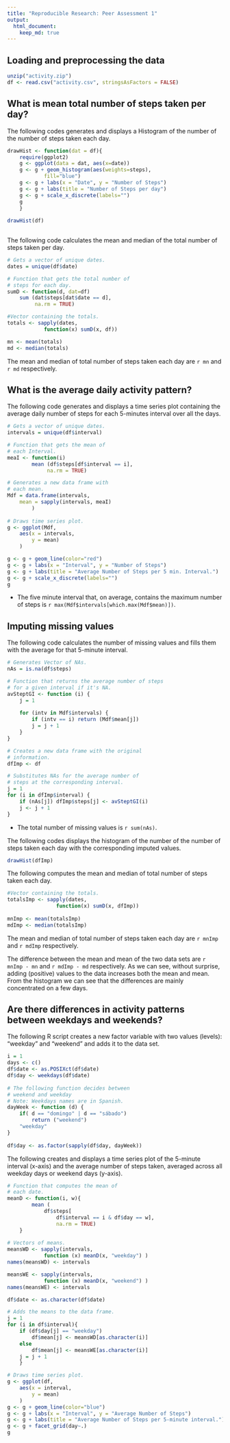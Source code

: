 ```yaml
---
title: "Reproducible Research: Peer Assessment 1"
output: 
  html_document:
    keep_md: true
---
```



## Loading and preprocessing the data

```r

unzip("activity.zip")
df <- read.csv("activity.csv", stringsAsFactors = FALSE)

```

## What is mean total number of steps taken per day?

The following codes generates and displays a Histogram 
of the number of the number of steps taken each day.

 
```r

drawHist <- function(dat = df){
	require(ggplot2)    
	g <- ggplot(data = dat, aes(x=date)) 
	g <- g + geom_histogram(aes(weights=steps),
			fill="blue")
	g <- g + labs(x = "Date", y = "Number of Steps")
	g <- g + labs(title = "Number of Steps per day")
	g <- g + scale_x_discrete(labels="")
	g
	}
	
drawHist(df)
	
```

The following code calculates the mean and median of
the total number of steps taken per day.

```r

# Gets a vector of unique dates.
dates = unique(df$date)

# Function that gets the total number of
# steps for each day.
sumD <- function(d, dat=df)
	sum (dat$steps[dat$date == d],
		 na.rm = TRUE)

#Vector containing the totals.
totals <- sapply(dates, 
			function(x) sumD(x, df))

mn <- mean(totals)
md <- median(totals)

```

The mean and median of total number of steps taken each day are
 `r mn` and `r md` respectively.  
 

## What is the average daily activity pattern?

The following code generates and displays a time series 
plot containing the average daily number of steps
for each 5-minutes interval over all the days.


```r

# Gets a vector of unique dates.
intervals = unique(df$interval)

# Function that gets the mean of
# each Interval.
meaI <- function(i) 
		mean (df$steps[df$interval == i],
			 na.rm = TRUE)

# Generates a new data frame with
# each mean.
Mdf = data.frame(intervals,
	mean = sapply(intervals, meaI)
		)
		
# Draws time series plot.
g <- ggplot(Mdf,
	aes(x = intervals,
		y = mean)
	)

g <- g + geom_line(color="red")
g <- g + labs(x = "Interval", y = "Number of Steps")
g <- g + labs(title = "Average Number of Steps per 5 min. Interval.")
g <- g + scale_x_discrete(labels="")
g
```

* The five minute interval that, on average, contains the maximum number
of steps is `r max(Mdf$intervals[which.max(Mdf$mean)])`.

## Imputing missing values

The following code calculates the number of missing values and fills them
with the average for that 5-minute interval.

```r

# Generates Vector of NAs.
nAs = is.na(df$steps)

# Function that returns the average number of steps
# for a given interval if it's NA.
avSteptGI <- function (i) {
	j = 1
	
	for (intv in Mdf$intervals) {
		if (intv == i) return (Mdf$mean[j])
		j = j + 1
	}
}

# Creates a new data frame with the original
# information.
dfImp <- df

# Substitutes NAs for the average number of 
# steps at the corresponding interval.
j = 1
for (i in dfImp$interval) {
	if (nAs[j]) dfImp$steps[j] <- avSteptGI(i)
	j <- j + 1
}
```
* The total number of missing values is `r sum(nAs)`.  

The following codes displays the histogram of the number of the number of steps taken each day
 with the corresponding imputed values.
 
```r
drawHist(dfImp)
```

The following computes the mean and median of
total number of steps taken each day.    
 
```r
#Vector containing the totals.
totalsImp <- sapply(dates, 
				function(x) sumD(x, dfImp))
				
mnImp <- mean(totalsImp)
mdImp <- median(totalsImp)

```

The mean and median of total number of steps taken each day are
 `r mnImp` and `r mdImp` respectively.  
 
The difference between the mean and mean of the two data sets are 
`r mnImp - mn` and `r mdImp - md` respectively. As we can see, without surprise,
 adding (positive) values to the data increases both the mean and mean.
 From the histogram we can see that the differences are mainly concentrated 
 on a few days.  

## Are there differences in activity patterns between weekdays and weekends?

The following R script creates a new factor variable with two values (levels): 
"weekday" and "weekend" and adds it to the data set.

```r

i = 1
days <- c()
df$date <- as.POSIXct(df$date) 
df$day <- weekdays(df$date)
	
# The following function decides between 
# weekend and weekday 
# Note: Weekdays names are in Spanish.
dayWeek <- function (d) {
	if( d == "domingo" | d == "sábado") 
		return ("weekend")
	"weekday"
}
	
df$day <- as.factor(sapply(df$day, dayWeek))

```

The following creates and displays a time series plot 
 of the 5-minute interval (x-axis) and the average number 
of steps taken, averaged across all weekday days or weekend days (y-axis).  

```r

# Function that computes the mean of
# each date.
meanD <- function(i, w){
		mean (
			df$steps[
				df$interval == i & df$day == w],
				na.rm = TRUE)
	}
	
# Vectors of means.
meansWD <- sapply(intervals, 
			function (x) meanD(x, "weekday") )
names(meansWD) <- intervals

meansWE <- sapply(intervals, 
			function (x) meanD(x, "weekend") )
names(meansWE) <- intervals

df$date <- as.character(df$date)

# Adds the means to the data frame.
j = 1
for (i in df$interval){
	if (df$day[j] == "weekday")
		df$mean[j] <- meansWD[as.character(i)]
	else
		df$mean[j] <- meansWE[as.character(i)]
	j = j + 1
	}

# Draws time series plot.
g <- ggplot(df,
	aes(x = interval,
		y = mean)
	)
g <- g + geom_line(color="blue")
g <- g + labs(x = "Interval", y = "Average Number of Steps")
g <- g + labs(title = "Average Number of Steps per 5-minute interval.")
g <- g + facet_grid(day~.)
g
```